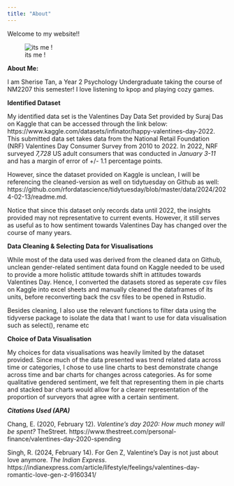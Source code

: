 ```yaml
---
title: "About"
---
```


Welcome to my website!!

![its me !](images/IMG_9264.jpeg)

**About Me:**

I am Sherise Tan, a Year 2 Psychology Undergraduate taking the course of NM2207 this semester! I love listening to kpop and playing cozy games.

**Identified Dataset**

My identified data set is the Valentines Day Data Set provided by Suraj Das on Kaggle that can be accessed through the link below: https://www.kaggle.com/datasets/infinator/happy-valentines-day-2022. This submitted data set takes data from the National Retail Foundation (NRF) Valentines Day Consumer Survey from 2010 to 2022. In 2022, NRF surveyed *7,728* US adult consumers that was conducted in *January 3-11* and has a margin of error of +/- 1.1 percentage points.

However, since the dataset provided on Kaggle is unclean, I will be referencing the cleaned-version as well on tidytuesday on Github as well: https://github.com/rfordatascience/tidytuesday/blob/master/data/2024/2024-02-13/readme.md.

Notice that since this dataset only records data until 2022, the insights provided may not representative to current events. However, it still serves as useful as to how sentiment towards Valentines Day has changed over the course of many years.

**Data Cleaning & Selecting Data for Visualisations**

While most of the data used was derived from the cleaned data on Github, unclean gender-related sentiment data found on Kaggle needed to be used to provide a more holistic attitude towards shift in attitudes towards Valentines Day. Hence, I converted the datasets stored as seperate csv files on Kaggle into excel sheets and manually cleaned the dataframes of its units, before reconverting back the csv files to be opened in Rstudio.

Besides cleaning, I also use the relevant functions to filter data using the tidyverse package to isolate the data that I want to use for data visualisation such as select(), rename etc

**Choice of Data Visualisation**

My choices for data visualisations was heavily limited by the dataset provided. Since much of the data presented was trend related data across time or categories, I chose to use line charts to best demonstrate change across time and bar charts for changes across categories. As for some qualitative gendered sentiment, we felt that representing them in pie charts and stacked bar charts would allow for a clearer representation of the proportion of surveyors that agree with a certain sentiment.

***Citations Used (APA)***

Chang, E. (2020, February 12). *Valentine’s day 2020: How much money will be spent?* TheStreet. https://www.thestreet.com/personal-finance/valentines-day-2020-spending

Singh, R. (2024, February 14). For Gen Z, Valentine’s Day is not just about love anymore. *The Indian Express*. https://indianexpress.com/article/lifestyle/feelings/valentines-day-romantic-love-gen-z-9160341/
